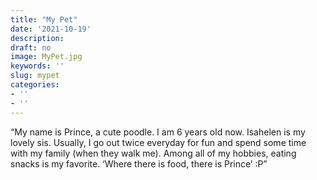 ```yaml
---
title: "My Pet"
date: '2021-10-19'
description: 
draft: no
image: MyPet.jpg
keywords: ''
slug: mypet
categories:
- ''
- ''
---
```



“My name is Prince, a cute poodle. I am 6 years old now. Isahelen is my lovely sis. Usually, I go out twice everyday for fun and spend some time with my family (when they walk me). Among all of my hobbies, eating snacks is my favorite. 'Where there is food, there is Prince' :P”